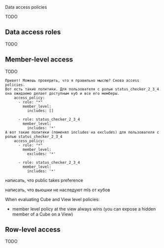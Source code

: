 Data access policies

TODO

## Data access roles

TODO

## Member-level access

TODO


```
Привет! Можешь проверить, что я правильно мыслю? Снова access policies.
Вот есть такие политики. Для пользователя с ролью status_checker_2_3_4 она ожидаемо делает доступным куб и все его мемберы.
    access_policy:
      - role: "*"
        member_level:
          includes: []
      
      - role: status_checker_2_3_4
        member_level:
          includes: '*'
А вот такие политики (поменял includes на excludes) для пользователя с ролью status_checker_2_3_4 
    access_policy:
      - role: "*"
        member_level:
          excludes: '*'
      
      - role: status_checker_2_3_4
        member_level:
          includes: '*'
```



написать, что public takes preference


написать, что вьюшки не наследуют mls от кубов

When evaluating Cube and View level policies:
- member level policy at the view always wins (you can expose a hidden
  member of a Cube on a View)

## Row-level access

TODO